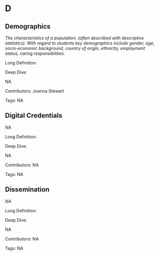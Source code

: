 #  D 
 
## Demographics

<dfn>The characteristics of a population. (often described with descriptive statistics). With regard to students key demographics include gender, age, socio-economic background, country of origin, ethnicity, employment status, caring responsibilities.</dfn>

Long Definition: 













Deep Dive:

NA

Contributors: Joanna Stewart

Tags: NA
 
## Digital Credentials

<dfn>NA</dfn>

Long Definition: 













Deep Dive:

NA

Contributors: NA

Tags: NA
 
## Dissemination

<dfn>NA</dfn>

Long Definition: 













Deep Dive:

NA

Contributors: NA

Tags: NA
